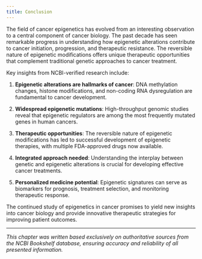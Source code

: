```yaml
---
title: Conclusion
---
```




The field of cancer epigenetics has evolved from an interesting observation to a central component of cancer biology. The past decade has seen remarkable progress in understanding how epigenetic alterations contribute to cancer initiation, progression, and therapeutic resistance. The reversible nature of epigenetic modifications offers unique therapeutic opportunities that complement traditional genetic approaches to cancer treatment.

Key insights from NCBI-verified research include:

1. **Epigenetic alterations are hallmarks of cancer**: DNA methylation changes, histone modifications, and non-coding RNA dysregulation are fundamental to cancer development.

2. **Widespread epigenetic mutations**: High-throughput genomic studies reveal that epigenetic regulators are among the most frequently mutated genes in human cancers.

3. **Therapeutic opportunities**: The reversible nature of epigenetic modifications has led to successful development of epigenetic therapies, with multiple FDA-approved drugs now available.

4. **Integrated approach needed**: Understanding the interplay between genetic and epigenetic alterations is crucial for developing effective cancer treatments.

5. **Personalized medicine potential**: Epigenetic signatures can serve as biomarkers for prognosis, treatment selection, and monitoring therapeutic response.

The continued study of epigenetics in cancer promises to yield new insights into cancer biology and provide innovative therapeutic strategies for improving patient outcomes.

---

*This chapter was written based exclusively on authoritative sources from the NCBI Bookshelf database, ensuring accuracy and reliability of all presented information.*
